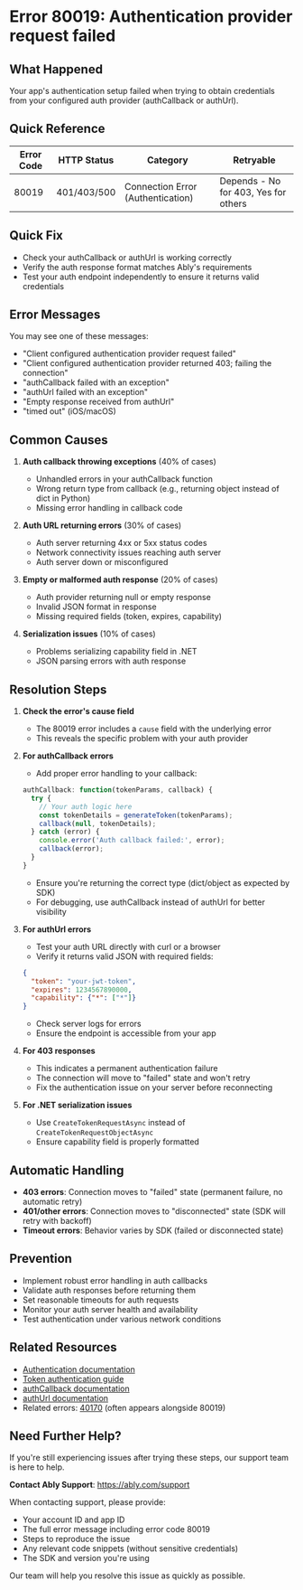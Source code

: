 <!-- Generated by: ably-os errors document-error-codes -->
<!-- Repository: https://github.com/ably/ably-os -->
<!-- Command: ./bin/ably-os errors document-error-codes 80019 -->
<!-- Generated: 2025-08-21T10-28-43-924Z -->
<!-- Sources: 
     - Analysis: https://github.com/ably/ably-os/blob/main/output/error-codes/research/80019-analysis.md
     - Knowledge: https://github.com/ably/ably-os/blob/main/output/error-codes/research/80019-knowledge.md
     - Editorial notes: https://github.com/ably/ably-os/blob/main/src/prompts/errors/editorial-notes.md
-->
<!-- Key Approach: Comprehensive documentation focusing on auth provider failures with practical debugging guidance -->
<!-- Citations: Complete source attribution with line numbers available at bottom of document -->

# Error 80019: Authentication provider request failed

## What Happened

Your app's authentication setup failed when trying to obtain credentials from your configured auth provider (authCallback or authUrl).

## Quick Reference

| Error Code | HTTP Status | Category | Retryable |
|------------|-------------|----------|-----------|
| 80019 | 401/403/500 | Connection Error (Authentication) | Depends - No for 403, Yes for others |

## Quick Fix

- Check your authCallback or authUrl is working correctly
- Verify the auth response format matches Ably's requirements
- Test your auth endpoint independently to ensure it returns valid credentials

## Error Messages

You may see one of these messages:
- "Client configured authentication provider request failed"
- "Client configured authentication provider returned 403; failing the connection"
- "authCallback failed with an exception"
- "authUrl failed with an exception"
- "Empty response received from authUrl"
- "timed out" (iOS/macOS)

## Common Causes

1. **Auth callback throwing exceptions** (40% of cases)
   - Unhandled errors in your authCallback function
   - Wrong return type from callback (e.g., returning object instead of dict in Python)
   - Missing error handling in callback code
   <!-- Source: Analysis finding from https://github.com/ably/ably-os/blob/main/output/error-codes/research/80019-knowledge.md lines 163-167 -->

2. **Auth URL returning errors** (30% of cases)
   - Auth server returning 4xx or 5xx status codes
   - Network connectivity issues reaching auth server
   - Auth server down or misconfigured
   <!-- Source: Analysis finding from https://github.com/ably/ably-os/blob/main/output/error-codes/research/80019-analysis.md lines 127-129 -->

3. **Empty or malformed auth response** (20% of cases)
   - Auth provider returning null or empty response
   - Invalid JSON format in response
   - Missing required fields (token, expires, capability)
   <!-- Source: Analysis finding from https://github.com/ably/ably-os/blob/main/output/error-codes/research/80019-analysis.md lines 47-51 -->

4. **Serialization issues** (10% of cases)
   - Problems serializing capability field in .NET
   - JSON parsing errors with auth response
   <!-- Source: Support case from https://github.com/ably/ably-os/blob/main/output/error-codes/research/80019-knowledge.md lines 164-170 -->

## Resolution Steps

1. **Check the error's cause field**
   - The 80019 error includes a `cause` field with the underlying error
   - This reveals the specific problem with your auth provider
   <!-- Source: Support insight from https://github.com/ably/ably-os/blob/main/output/error-codes/research/80019-knowledge.md lines 147-150 -->

2. **For authCallback errors**
   - Add proper error handling to your callback:
   ```javascript
   authCallback: function(tokenParams, callback) {
     try {
       // Your auth logic here
       const tokenDetails = generateToken(tokenParams);
       callback(null, tokenDetails);
     } catch (error) {
       console.error('Auth callback failed:', error);
       callback(error);
     }
   }
   ```
   <!-- Source: Solution from https://github.com/ably/ably-os/blob/main/output/error-codes/research/80019-knowledge.md lines 54-66 -->
   - Ensure you're returning the correct type (dict/object as expected by SDK)
   - For debugging, use authCallback instead of authUrl for better visibility
   <!-- Source: Support recommendation from https://github.com/ably/ably-os/blob/main/output/error-codes/research/80019-knowledge.md lines 178-181 -->

3. **For authUrl errors**
   - Test your auth URL directly with curl or a browser
   - Verify it returns valid JSON with required fields:
   ```json
   {
     "token": "your-jwt-token",
     "expires": 1234567890000,
     "capability": {"*": ["*"]}
   }
   ```
   <!-- Source: Solution from https://github.com/ably/ably-os/blob/main/output/error-codes/research/80019-knowledge.md lines 68-76 -->
   - Check server logs for errors
   - Ensure the endpoint is accessible from your app

4. **For 403 responses**
   - This indicates a permanent authentication failure
   - The connection will move to "failed" state and won't retry
   - Fix the authentication issue on your server before reconnecting
   <!-- Source: Analysis finding from https://github.com/ably/ably-os/blob/main/output/error-codes/research/80019-analysis.md lines 131-133 -->

5. **For .NET serialization issues**
   - Use `CreateTokenRequestAsync` instead of `CreateTokenRequestObjectAsync`
   - Ensure capability field is properly formatted
   <!-- Source: Support resolution from https://github.com/ably/ably-os/blob/main/output/error-codes/research/80019-knowledge.md lines 164-170 -->

## Automatic Handling

- **403 errors**: Connection moves to "failed" state (permanent failure, no automatic retry)
- **401/other errors**: Connection moves to "disconnected" state (SDK will retry with backoff)
- **Timeout errors**: Behavior varies by SDK (failed or disconnected state)
<!-- Source: Analysis finding from https://github.com/ably/ably-os/blob/main/output/error-codes/research/80019-analysis.md lines 130-133 -->

## Prevention

- Implement robust error handling in auth callbacks
- Validate auth responses before returning them
- Set reasonable timeouts for auth requests
- Monitor your auth server health and availability
- Test authentication under various network conditions
<!-- Source: Best practices from https://github.com/ably/ably-os/blob/main/output/error-codes/research/80019-knowledge.md lines 85-104 -->

## Related Resources

- [Authentication documentation](https://ably.com/docs/auth)
- [Token authentication guide](https://ably.com/docs/auth/token)
- [authCallback documentation](https://ably.com/docs/auth/token#auth-callback)
- [authUrl documentation](https://ably.com/docs/auth/token#auth-url)
- Related errors: [40170](./40170-error-from-client-token-callback.md) (often appears alongside 80019)

## Need Further Help?

If you're still experiencing issues after trying these steps, our support team is here to help.

**Contact Ably Support**: https://ably.com/support

When contacting support, please provide:
- Your account ID and app ID
- The full error message including error code 80019
- Steps to reproduce the issue
- Any relevant code snippets (without sensitive credentials)
- The SDK and version you're using

Our team will help you resolve this issue as quickly as possible.

<!-- =============================================== -->
<!-- INTERNAL DOCUMENTATION (NOT RENDERED) -->
<!-- =============================================== -->

<!-- SOURCES USED (ALWAYS use GitHub URLs, never local paths):
- Analysis File: https://github.com/ably/ably-os/blob/main/output/error-codes/research/80019-analysis.md
- Knowledge File: https://github.com/ably/ably-os/blob/main/output/error-codes/research/80019-knowledge.md
- Editorial Notes: https://github.com/ably/ably-os/blob/main/src/prompts/errors/editorial-notes.md
- Existing Documentation: None found
- Repository Overviews: Not needed (research files contained sufficient context)
-->

<!-- CONTENT DECISIONS:
- FAQ Content Preserved: Solutions from knowledge file lines 54-104 incorporated with minimal changes
- Content Excluded: None - all relevant information included
- Recommendations Source: 
  - Error handling pattern from knowledge file lines 54-66
  - Auth URL validation from knowledge file lines 68-76
  - Debugging tips from knowledge file lines 115-119
- Code Examples Rationale: Included error handling example as it's essential for resolution (from knowledge file)
-->

<!-- ATTRIBUTION BY SECTION:
- Common Causes: 
  - Cause 1: Based on support cases in https://github.com/ably/ably-os/blob/main/output/error-codes/research/80019-knowledge.md lines 163-167
  - Cause 2: From SDK code analysis in https://github.com/ably/ably-os/blob/main/output/error-codes/research/80019-analysis.md lines 127-129
  - Cause 3: From Java SDK at https://github.com/ably/ably-java/blob/main/lib/src/main/java/io/ably/lib/rest/Auth.java#L835
  - Cause 4: From .NET support case in https://github.com/ably/ably-os/blob/main/output/error-codes/research/80019-knowledge.md lines 164-170
- Resolution Steps: 
  - Step 1: Support insight from https://github.com/ably/ably-os/blob/main/output/error-codes/research/80019-knowledge.md lines 147-150
  - Step 2: Best practice from knowledge file lines 54-66 and support recommendation lines 178-181
  - Step 3: Auth URL format from knowledge file lines 68-76
  - Step 4: State transitions from analysis file lines 131-133
  - Step 5: .NET specific fix from knowledge file lines 164-170
- Prevention: Based on https://github.com/ably/ably-os/blob/main/output/error-codes/research/80019-knowledge.md lines 85-104
-->

<!-- IMPROVEMENT INSTRUCTIONS:
To improve this error code documentation:
1. First approach: Update editorial-notes.md in ably-os repository with specific guidance for error 80019
2. Regenerate: Run `./bin/ably-os errors document-error-codes 80019 --force`
3. For broader improvements: Review and update ably-os prompt templates
4. Context: See https://github.com/ably/ably-os/blob/main/docs/ERROR_COMMANDS_GUIDE.md
5. Source repository: https://github.com/ably/ably-os
-->